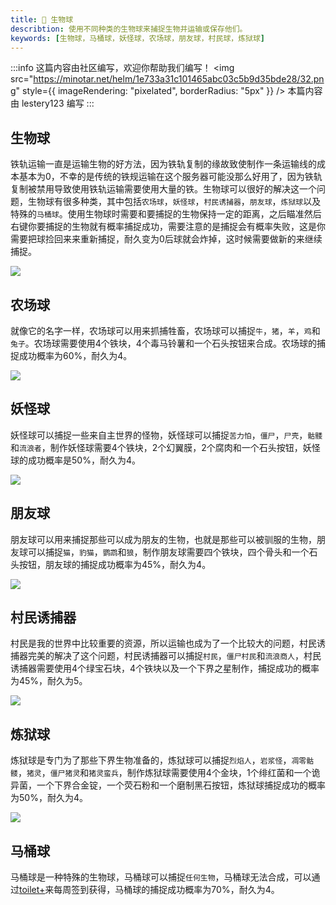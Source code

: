 ```yaml
---
title: 🐄 生物球
describtion: 使用不同种类的生物球来捕捉生物并运输或保存他们。
keywords: [生物球，马桶球，妖怪球，农场球，朋友球，村民球，炼狱球]
---
```


:::info 这篇内容由社区编写，欢迎你帮助我们编写！
<img
  src="https://minotar.net/helm/1e733a31c101465abc03c5b9d35bde28/32.png"
  style={{ imageRendering: "pixelated", borderRadius: "5px" }}
/> 本篇内容由 lestery123 编写
:::

## 生物球

铁轨运输一直是运输生物的好方法，因为铁轨复制的缘故致使制作一条运输线的成本基本为0，不幸的是传统的铁规运输在这个服务器可能没那么好用了，因为铁轨复制被禁用导致使用铁轨运输需要使用大量的铁。生物球可以很好的解决这一个问题，生物球有很多种类，其中包括`农场球`，`妖怪球`，`村民诱捕器`，`朋友球`，`炼狱球`以及特殊的`马桶球`。使用生物球时需要和要捕捉的生物保持一定的距离，之后瞄准然后右键你要捕捉的生物就有概率捕捉成功，需要注意的是捕捉会有概率失败，这是你需要把球捡回来来重新捕捉，耐久变为0后球就会炸掉，这时候需要做新的来继续捕捉。

![](/img/creature_ball/Creature_Ball.png)

## 农场球

就像它的名字一样，农场球可以用来抓捕牲畜，农场球可以捕捉`牛`，`猪`，`羊`，`鸡`和`兔子`。农场球需要使用4个铁块，4个毒马铃薯和一个石头按钮来合成。农场球的捕捉成功概率为60%，耐久为4。

![](/img/creature_ball/farm_ball.png)

## 妖怪球

妖怪球可以捕捉一些来自主世界的怪物，妖怪球可以捕捉`苦力怕`，`僵尸`，`尸壳`，`骷髅`和`流浪者`，制作妖怪球需要4个铁块，2个幻翼膜，2个腐肉和一个石头按钮，妖怪球的成功概率是50%，耐久为4。

![](/img/creature_ball/mob_ball.png)

## 朋友球

朋友球可以用来捕捉那些可以成为朋友的生物，也就是那些可以被驯服的生物，朋友球可以捕捉`猫`，`豹猫`，`鹦鹉`和`狼`，制作朋友球需要四个铁块，四个骨头和一个石头按钮，朋友球的捕捉成功概率为45%，耐久为4。

![](/img/creature_ball/friend_ball.png)

## 村民诱捕器

村民是我的世界中比较重要的资源，所以运输也成为了一个比较大的问题，村民诱捕器完美的解决了这个问题，村民诱捕器可以捕捉`村民`，`僵尸村民`和`流浪商人`，村民诱捕器需要使用4个绿宝石块，4个铁块以及一个下界之星制作，捕捉成功的概率为45%，耐久为5。

![](/img/creature_ball/villager_ball.png)

## 炼狱球

炼狱球是专门为了那些下界生物准备的，炼狱球可以捕捉`烈焰人`，`岩浆怪`，`凋零骷髅`，`猪灵`，`僵尸猪灵`和`猪灵蛮兵`，制作炼狱球需要使用4个金块，1个绯红菌和一个诡异菌，一个下界合金锭，一个荧石粉和一个磨制黑石按钮，炼狱球捕捉成功的概率为50%，耐久为4。

![](/img/ceature_ball/nether_ball.png)

## 马桶球

马桶球是一种特殊的生物球，马桶球可以捕捉`任何生物`，马桶球无法合成，可以通过[toilet+](https://toiletmc.net/help/toilet+)来每周签到获得，马桶球的捕捉成功概率为70%，耐久为4。

